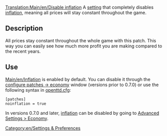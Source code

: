 [[Translation:Main/en/Disable inflation]]
A [[Main/en/Advanced Settings|setting]] that completely disables [[Main/en/Inflation|inflation]], meaning all prices will stay constant throughout the game.


== Description ==
All prices stay constant throughout the whole game with this patch. This way you can easily see how much more profit you are making compared to the recent years.


== Use ==
[[Main/en/Inflation]] is enabled by default. You can disable it through the [[Main/en/Configuring patches/Economy|configure patches -> economy]] window (versions prior to 0.7.0) or use the following syntax in [[Main/en/Openttd.cfg|openttd.cfg]]:
<pre>[patches]
noinflation = true</pre>

In versions 0.7.0 and later, [[Main/en/Inflation|inflation]] can be disabled by going to [[Main/en/Advanced Settings/Economy|Advanced Settings > Economy]].

[[Category:en/Settings & Preferences]]